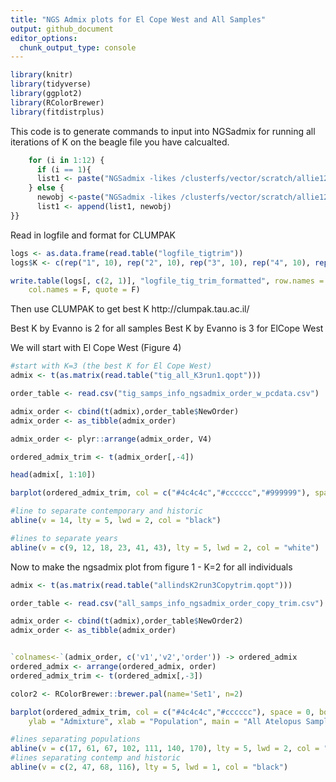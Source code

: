 ---
title: "NGS Admix plots for El Cope West and All Samples"
output: github_document
editor_options: 
  chunk_output_type: console
---

```{r setup, include=FALSE}

library(knitr)
library(tidyverse)
library(ggplot2)
library(RColorBrewer)
library(fitdistrplus)

```

This code is to generate commands to input into NGSadmix for running all iterations of K on the beagle file you have calcualted.

```{r}

    for (i in 1:12) {
      if (i == 1){
      list1 <- paste("NGSadmix -likes /clusterfs/vector/scratch/allie128/Atelopus_raw/snpCleaner/all_samps_genolike_2_fix.beagle.gz -minMaf 0.05 -K ", i, " -o ", "allindsK", i, "run", 2, " -minInd 130", sep = "")
    } else {
      newobj <-paste("NGSadmix -likes /clusterfs/vector/scratch/allie128/Atelopus_raw/snpCleaner/all_samps_genolike_2_fix.beagle.gz -minMaf 0.05 -K ", i, " -o ", "allindsK", i, "run", 2, " -minInd 130", sep = "")
      list1 <- append(list1, newobj)
}}

```

Read in logfile and format for CLUMPAK

```{r}
logs <- as.data.frame(read.table("logfile_tigtrim"))
logs$K <- c(rep("1", 10), rep("2", 10), rep("3", 10), rep("4", 10), rep("5", 10), rep("6", 10))

write.table(logs[, c(2, 1)], "logfile_tig_trim_formatted", row.names = F, 
    col.names = F, quote = F)

```


Then use CLUMPAK to get best K 
http://clumpak.tau.ac.il/

Best K by Evanno is 2 for all samples
Best K by Evanno is 3 for ElCope West

We will start with El Cope West (Figure 4)
```{r}

#start with K=3 (the best K for El Cope West)
admix <- t(as.matrix(read.table("tig_all_K3run1.qopt")))

order_table <- read.csv("tig_samps_info_ngsadmix_order_w_pcdata.csv")

admix_order <- cbind(t(admix),order_table$NewOrder)
admix_order <- as_tibble(admix_order)

admix_order <- plyr::arrange(admix_order, V4)

ordered_admix_trim <- t(admix_order[,-4])

head(admix[, 1:10])

barplot(ordered_admix_trim, col = c("#4c4c4c","#cccccc","#999999"), space = 0, border = NA, ylab = "Admixture", xlab = "Population", main = "Tigrero Atelopus Samples (K=3)")

#line to separate contemporary and historic
abline(v = 14, lty = 5, lwd = 2, col = "black")

#lines to separate years
abline(v = c(9, 12, 18, 23, 41, 43), lty = 5, lwd = 2, col = "white") 

```


Now to make the ngsadmix plot from figure 1 - K=2 for all individuals

```{r}

admix <- t(as.matrix(read.table("allindsK2run3Copytrim.qopt")))

order_table <- read.csv("all_samps_info_ngsadmix_order_copy_trim.csv")

admix_order <- cbind(t(admix),order_table$NewOrder2)
admix_order <- as_tibble(admix_order)


`colnames<-`(admix_order, c('v1','v2','order')) -> ordered_admix
ordered_admix <- arrange(ordered_admix, order)
ordered_admix_trim <- t(ordered_admix[,-3])

color2 <- RColorBrewer::brewer.pal(name='Set1', n=2)

barplot(ordered_admix_trim, col = c("#4c4c4c","#cccccc"), space = 0, border = NA,
    ylab = "Admixture", xlab = "Population", main = "All Atelopus Samples (K=2)")

#lines separating populations
abline(v = c(17, 61, 67, 102, 111, 140, 170), lty = 5, lwd = 2, col = "white") 
#lines separating contemp and historic 
abline(v = c(2, 47, 68, 116), lty = 5, lwd = 1, col = "black")

```

